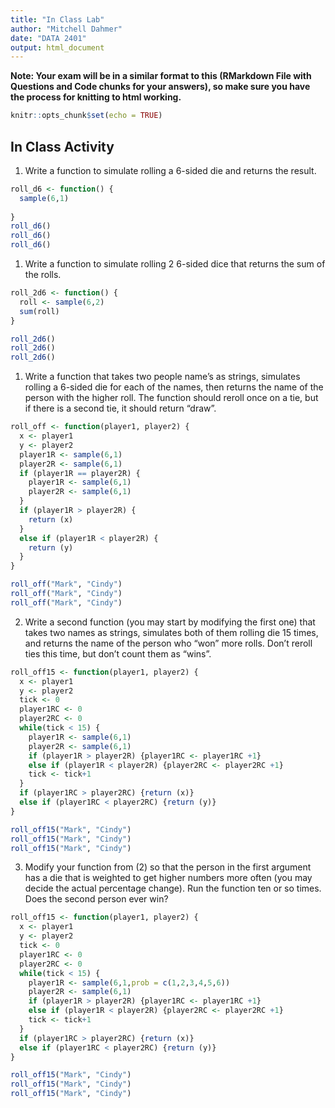 ```yaml
---
title: "In Class Lab"
author: "Mitchell Dahmer"
date: "DATA 2401"
output: html_document
---
```

**Note: Your exam will be in a similar format to this (RMarkdown File with Questions and Code chunks for your answers), so make sure you have the process for knitting to html working.** 

```r
knitr::opts_chunk$set(echo = TRUE)
```

## In Class Activity 

1. Write a function to simulate rolling a 6-sided die and returns the result.

```r
roll_d6 <- function() {
  sample(6,1)
  
}
roll_d6()
roll_d6()
roll_d6()
```



1. Write a function to simulate rolling 2 6-sided dice that returns the sum of the rolls. 

```r
roll_2d6 <- function() {
  roll <- sample(6,2)
  sum(roll)
}

roll_2d6()
roll_2d6()
roll_2d6()
```


1. Write a function that takes two people name's as strings, simulates rolling a 6-sided die for each of the names, then returns the name of the person with the higher roll. The function should reroll once on a tie, but if there is a second tie, it should return "draw". 

```r
roll_off <- function(player1, player2) {
  x <- player1
  y <- player2
  player1R <- sample(6,1)
  player2R <- sample(6,1)
  if (player1R == player2R) {
    player1R <- sample(6,1)
    player2R <- sample(6,1)
  }
  if (player1R > player2R) {
    return (x)
  }
  else if (player1R < player2R) {
    return (y)
  }
}

roll_off("Mark", "Cindy")
roll_off("Mark", "Cindy")
roll_off("Mark", "Cindy")

```


2. Write a second function (you may start by modifying the first one) that takes two names as strings, simulates both of them rolling die 15 times, and returns the name of the person who "won" more rolls. Don't reroll ties this time, but don't count them as "wins". 

```r
roll_off15 <- function(player1, player2) {
  x <- player1
  y <- player2
  tick <- 0
  player1RC <- 0
  player2RC <- 0
  while(tick < 15) {
    player1R <- sample(6,1)
    player2R <- sample(6,1)
    if (player1R > player2R) {player1RC <- player1RC +1}
    else if (player1R < player2R) {player2RC <- player2RC +1}
    tick <- tick+1
  }
  if (player1RC > player2RC) {return (x)}
  else if (player1RC < player2RC) {return (y)}
}

roll_off15("Mark", "Cindy")
roll_off15("Mark", "Cindy")
roll_off15("Mark", "Cindy")

```


3. Modify your function from (2) so that the person in the first argument has a die that is weighted to get higher numbers more often (you may decide the actual percentage change). Run the function ten or so times. Does the second person ever win?

```r
roll_off15 <- function(player1, player2) {
  x <- player1
  y <- player2
  tick <- 0
  player1RC <- 0
  player2RC <- 0
  while(tick < 15) {
    player1R <- sample(6,1,prob = c(1,2,3,4,5,6))
    player2R <- sample(6,1)
    if (player1R > player2R) {player1RC <- player1RC +1}
    else if (player1R < player2R) {player2RC <- player2RC +1}
    tick <- tick+1
  }
  if (player1RC > player2RC) {return (x)}
  else if (player1RC < player2RC) {return (y)}
}

roll_off15("Mark", "Cindy")
roll_off15("Mark", "Cindy")
roll_off15("Mark", "Cindy")

```

